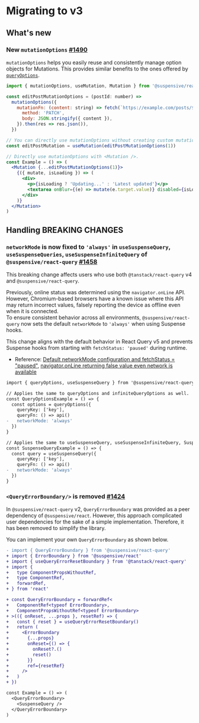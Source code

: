 
# Migrating to v3

## What's new

### New `mutationOptions` [#1490](https://github.com/toss/suspensive/pull/1490)

`mutationOptions` helps you easily reuse and consistently manage option objects for Mutations. This provides similar benefits to the ones offered by [`queryOptions`](/docs/react-query/queryOptions).

```jsx /mutationOptions/
import { mutationOptions, useMutation, Mutation } from '@suspensive/react-query'

const editPostMutationOptions = (postId: number) =>
  mutationOptions({
    mutationFn: (content: string) => fetch(`https://example.com/posts/${postId}`, {
      method: 'PATCH',
      body: JSON.stringify({ content }),
    }).then(res => res.json()),
  })

// You can directly use mutationOptions without creating custom mutation hooks.
const editPostMutation = useMutation(editPostMutationOptions(1))

// Directly use mutationOptions with <Mutation />.
const Example = () => (
  <Mutation {...editPostMutationOptions(1)}>
    {({ mutate, isLoading }) => (
      <div>
        <p>{isLoading ? 'Updating...' : 'Latest updated'}</p>
        <textarea onBlur={(e) => mutate(e.target.value)} disabled={isLoading} />
      </div>
    )}
  </Mutation>
)
```

## Handling BREAKING CHANGES

### `networkMode` is now fixed to `'always'` in `useSuspenseQuery`, `useSuspenseQueries`, `useSuspenseInfiniteQuery` of `@suspensive/react-query` [#1458](https://github.com/toss/suspensive/pull/1458)

<Callout type='info'>

This breaking change affects users who use both `@tanstack/react-query` v4 and `@suspensive/react-query`.

</Callout>

Previously, online status was determined using the `navigator.onLine` API. However, Chromium-based browsers have a known issue where this API may return incorrect values, falsely reporting the device as offline even when it is connected.  
To ensure consistent behavior across all environments, `@suspensive/react-query` now sets the default `networkMode` to `'always'` when using Suspense hooks.

This change aligns with the default behavior in React Query v5 and prevents Suspense hooks from starting with `fetchStatus: 'paused'` during runtime.

- Reference: [Default networkMode configuration and fetchStatus = "paused"](https://github.com/TanStack/query/discussions/4753), [navigator.onLine returning false value even network is available](https://issues.chromium.org/issues/338514113)

```diff
import { queryOptions, useSuspenseQuery } from '@suspensive/react-query'

// Applies the same to queryOptions and infiniteQueryOptions as well.
const QueryOptionsExample = () => {
  const options = queryOptions({
    queryKey: ['key'],
    queryFn: () => api()
-   networkMode: 'always'
  })
}

// Applies the same to useSuspenseQuery, useSuspenseInfiniteQuery, SuspenseQuery, and SuspenseInfiniteQuery.
const SuspenseQueryExample = () => {
  const query = useSuspenseQuery({
    queryKey: ['key'],
    queryFn: () => api()
-   networkMode: 'always'
  })
}
```

### `<QueryErrorBoundary/>` is removed [#1424](https://github.com/toss/suspensive/pull/1424)

In `@suspensive/react-query` v2, `QueryErrorBoundary` was provided as a peer dependency of `@suspensive/react`.
However, this approach complicated user dependencies for the sake of a simple implementation.
Therefore, it has been removed to simplify the library.

You can implement your own `QueryErrorBoundary` as shown below.

```diff
- import { QueryErrorBoundary } from '@suspensive/react-query'
+ import { ErrorBoundary } from '@suspensive/react'
+ import { useQueryErrorResetBoundary } from '@tanstack/react-query'
+ import {
+   type ComponentPropsWithoutRef,
+   type ComponentRef,
+   forwardRef,
+ } from 'react'

+ const QueryErrorBoundary = forwardRef<
+   ComponentRef<typeof ErrorBoundary>,
+   ComponentPropsWithoutRef<typeof ErrorBoundary>
+ >(({ onReset, ...props }, resetRef) => {
+   const { reset } = useQueryErrorResetBoundary()
+   return (
+     <ErrorBoundary
+       {...props}
+       onReset={() => {
+         onReset?.()
+         reset()
+       }}
+       ref={resetRef}
+     />
+   )
+ })

const Example = () => (
  <QueryErrorBoundary>
    <SuspenseQuery />
  </QueryErrorBoundary>
)
```
